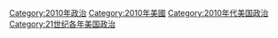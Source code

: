 [[Category:2010年政治|Category:2010年政治]]
[[Category:2010年美國|Category:2010年美國]]
[[Category:2010年代美国政治|Category:2010年代美国政治]]
[[Category:21世纪各年美国政治|Category:21世纪各年美国政治]]